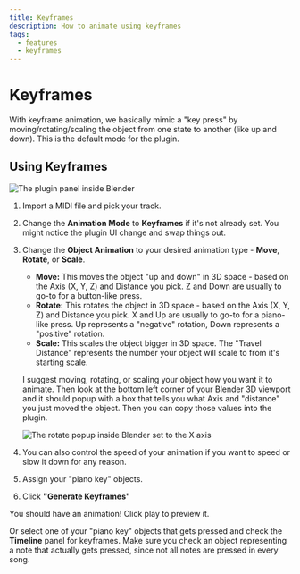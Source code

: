 ```yaml
---
title: Keyframes
description: How to animate using keyframes
tags:
  - features
  - keyframes
---
```


# Keyframes

With keyframe animation, we basically mimic a "key press" by moving/rotating/scaling the object from one state to another (like up and down). This is the default mode for the plugin.

## Using Keyframes

![The plugin panel inside Blender](/screenshots/keyframe-mode.png)

1. Import a MIDI file and pick your track.
1. Change the **Animation Mode** to **Keyframes** if it's not already set. You might notice the plugin UI change and swap things out.
1. Change the **Object Animation** to your desired animation type - **Move**, **Rotate**, or **Scale**.

   - **Move:** This moves the object "up and down" in 3D space - based on the Axis (X, Y, Z) and Distance you pick. Z and Down are usually to go-to for a button-like press.
   - **Rotate:** This rotates the object in 3D space - based on the Axis (X, Y, Z) and Distance you pick. X and Up are usually to go-to for a piano-like press. Up represents a "negative" rotation, Down represents a "positive" rotation.
   - **Scale:** This scales the object bigger in 3D space. The "Travel Distance" represents the number your object will scale to from it's starting scale.

   I suggest moving, rotating, or scaling your object how you want it to animate. Then look at the bottom left corner of your Blender 3D viewport and it should popup with a box that tells you what Axis and "distance" you just moved the object. Then you can copy those values into the plugin.

   ![The rotate popup inside Blender set to the X axis](./assets/transform-popup.png)

1. You can also control the speed of your animation if you want to speed or slow it down for any reason.
1. Assign your "piano key" objects.
1. Click **"Generate Keyframes"**

You should have an animation! Click play to preview it.

Or select one of your "piano key" objects that gets pressed and check the **Timeline** panel for keyframes. Make sure you check an object representing a note that actually gets pressed, since not all notes are pressed in every song.
